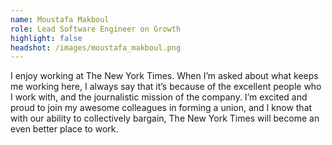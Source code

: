 ```yaml
---
name: Moustafa Makboul
role: Lead Software Engineer on Growth
highlight: false
headshot: /images/moustafa_makboul.png
---
```

I enjoy working at The New York Times. When I’m asked about what keeps me working here, I always say that it’s because of the excellent people who I work with, and the journalistic mission of the company. I’m excited and proud to join my awesome colleagues in forming a union, and I know that with our ability to collectively bargain, The New York Times will become an even better place to work.
